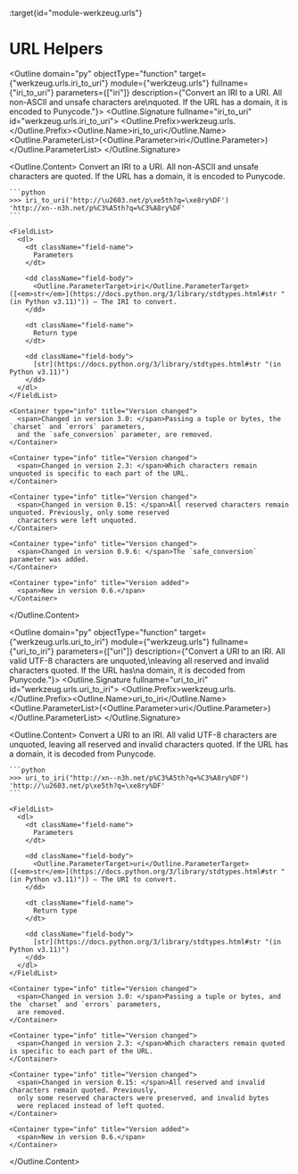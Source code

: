 :target{id="module-werkzeug.urls"}

# URL Helpers

<Outline domain="py" objectType="function" target={"werkzeug.urls.iri_to_uri"} module={"werkzeug.urls"} fullname={"iri_to_uri"} parameters={["iri"]} description={"Convert an IRI to a URI. All non-ASCII and unsafe characters are\nquoted. If the URL has a domain, it is encoded to Punycode."}>
  <Outline.Signature fullname="iri_to_uri" id="werkzeug.urls.iri_to_uri">
    <Outline.Prefix>werkzeug.urls.</Outline.Prefix><Outline.Name>iri\_to\_uri</Outline.Name><Outline.ParameterList><span>(</span><Outline.Parameter><span className="name">iri</span></Outline.Parameter><span>)</span></Outline.ParameterList>
  </Outline.Signature>

  <Outline.Content>
    Convert an IRI to a URI. All non-ASCII and unsafe characters are
    quoted. If the URL has a domain, it is encoded to Punycode.

    ```python
    >>> iri_to_uri('http://\u2603.net/p\xe5th?q=\xe8ry%DF')
    'http://xn--n3h.net/p%C3%A5th?q=%C3%A8ry%DF'
    ```

    <FieldList>
      <dl>
        <dt className="field-name">
          Parameters
        </dt>

        <dd className="field-body">
          <Outline.ParameterTarget>iri</Outline.ParameterTarget> ([<em>str</em>](https://docs.python.org/3/library/stdtypes.html#str "(in Python v3.11)")) – The IRI to convert.
        </dd>

        <dt className="field-name">
          Return type
        </dt>

        <dd className="field-body">
          [str](https://docs.python.org/3/library/stdtypes.html#str "(in Python v3.11)")
        </dd>
      </dl>
    </FieldList>

    <Container type="info" title="Version changed">
      <span>Changed in version 3.0: </span>Passing a tuple or bytes, the `charset` and `errors` parameters,
      and the `safe_conversion` parameter, are removed.
    </Container>

    <Container type="info" title="Version changed">
      <span>Changed in version 2.3: </span>Which characters remain unquoted is specific to each part of the URL.
    </Container>

    <Container type="info" title="Version changed">
      <span>Changed in version 0.15: </span>All reserved characters remain unquoted. Previously, only some reserved
      characters were left unquoted.
    </Container>

    <Container type="info" title="Version changed">
      <span>Changed in version 0.9.6: </span>The `safe_conversion` parameter was added.
    </Container>

    <Container type="info" title="Version added">
      <span>New in version 0.6.</span>
    </Container>
  </Outline.Content>
</Outline>

<Outline domain="py" objectType="function" target={"werkzeug.urls.uri_to_iri"} module={"werkzeug.urls"} fullname={"uri_to_iri"} parameters={["uri"]} description={"Convert a URI to an IRI. All valid UTF-8 characters are unquoted,\nleaving all reserved and invalid characters quoted. If the URL has\na domain, it is decoded from Punycode."}>
  <Outline.Signature fullname="uri_to_iri" id="werkzeug.urls.uri_to_iri">
    <Outline.Prefix>werkzeug.urls.</Outline.Prefix><Outline.Name>uri\_to\_iri</Outline.Name><Outline.ParameterList><span>(</span><Outline.Parameter><span className="name">uri</span></Outline.Parameter><span>)</span></Outline.ParameterList>
  </Outline.Signature>

  <Outline.Content>
    Convert a URI to an IRI. All valid UTF-8 characters are unquoted,
    leaving all reserved and invalid characters quoted. If the URL has
    a domain, it is decoded from Punycode.

    ```python
    >>> uri_to_iri("http://xn--n3h.net/p%C3%A5th?q=%C3%A8ry%DF")
    'http://\u2603.net/p\xe5th?q=\xe8ry%DF'
    ```

    <FieldList>
      <dl>
        <dt className="field-name">
          Parameters
        </dt>

        <dd className="field-body">
          <Outline.ParameterTarget>uri</Outline.ParameterTarget> ([<em>str</em>](https://docs.python.org/3/library/stdtypes.html#str "(in Python v3.11)")) – The URI to convert.
        </dd>

        <dt className="field-name">
          Return type
        </dt>

        <dd className="field-body">
          [str](https://docs.python.org/3/library/stdtypes.html#str "(in Python v3.11)")
        </dd>
      </dl>
    </FieldList>

    <Container type="info" title="Version changed">
      <span>Changed in version 3.0: </span>Passing a tuple or bytes, and the `charset` and `errors` parameters,
      are removed.
    </Container>

    <Container type="info" title="Version changed">
      <span>Changed in version 2.3: </span>Which characters remain quoted is specific to each part of the URL.
    </Container>

    <Container type="info" title="Version changed">
      <span>Changed in version 0.15: </span>All reserved and invalid characters remain quoted. Previously,
      only some reserved characters were preserved, and invalid bytes
      were replaced instead of left quoted.
    </Container>

    <Container type="info" title="Version added">
      <span>New in version 0.6.</span>
    </Container>
  </Outline.Content>
</Outline>
